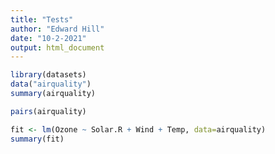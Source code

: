 ```yaml
---
title: "Tests"
author: "Edward Hill"
date: "10-2-2021"
output: html_document
---
```

```R
library(datasets)
data("airquality")
summary(airquality)
```

```R
pairs(airquality)
```

```R
fit <- lm(Ozone ~ Solar.R + Wind + Temp, data=airquality)
summary(fit)
```


